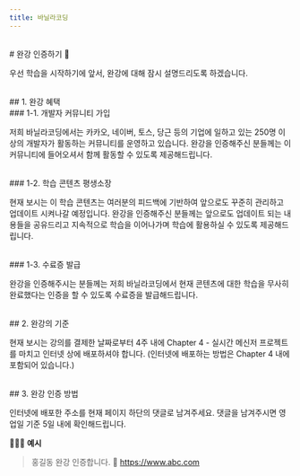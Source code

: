 ```yaml
---
title: 바닐라코딩
---
```



<br/>
# 완강 인증하기 👑

우선 학습을 시작하기에 앞서, 완강에 대해 잠시 설명드리도록 하겠습니다.

<br/>
## 1. 완강 혜택

<br/>
### 1-1. 개발자 커뮤니티 가입

저희 바닐라코딩에서는 카카오, 네이버, 토스, 당근 등의 기업에 일하고 있는 250명 이상의 개발자가 활동하는 커뮤니티를 운영하고 있습니다. 완강을 인증해주신 분들께는 이 커뮤니티에 들어오셔서 함께 활동할 수 있도록 제공해드립니다.

<br/>
### 1-2. 학습 콘텐츠 평생소장

현재 보시는 이 학습 콘텐츠는 여러분의 피드백에 기반하여 앞으로도 꾸준히 관리하고 업데이트 시켜나갈 예정입니다. 완강을 인증해주신 분들께는 앞으로도 업데이트 되는 내용들을 공유드리고 지속적으로 학습을 이어나가며 학습에 활용하실 수 있도록 제공해드립니다.

<br/>
### 1-3. 수료증 발급

완강을 인증해주시는 분들께는 저희 바닐라코딩에서 현재 콘텐츠에 대한 학습을 무사히 완료했다는 인증을 할 수 있도록 수료증을 발급해드립니다.

<br/>
## 2. 완강의 기준

현재 보시는 강의를 결제한 날짜로부터 4주 내에 Chapter 4 - 실시간 메신저 프로젝트를 마치고 인터넷 상에 배포하셔야 합니다. (인터넷에 배포하는 방법은 Chapter 4 내에 포함되어 있습니다.)

<br/>
## 3. 완강 인증 방법

인터넷에 배포한 주소를 현재 페이지 하단의 댓글로 남겨주세요. 댓글을 남겨주시면 영업일 기준 5일 내에 확인해드립니다.

💁🏻‍♂️ **예시**

> 홍길동 완강 인증합니다. 🙂 https://www.abc.com

<Giscus
  repo="crwdu/lms-contents-js101"
  repoId="R_kgDOL2ikqQ"
  category="Q&A"
  categoryId="DIC_kwDOL2ikqc4CgSAu"
  mapping="pathname"
  reactionsEnabled="1"
  strict="1"
  emitMetadata="0"
  inputPosition="top"
  theme="preferred_color_scheme"
  lang="ko"
  loading="lazy"
/>
